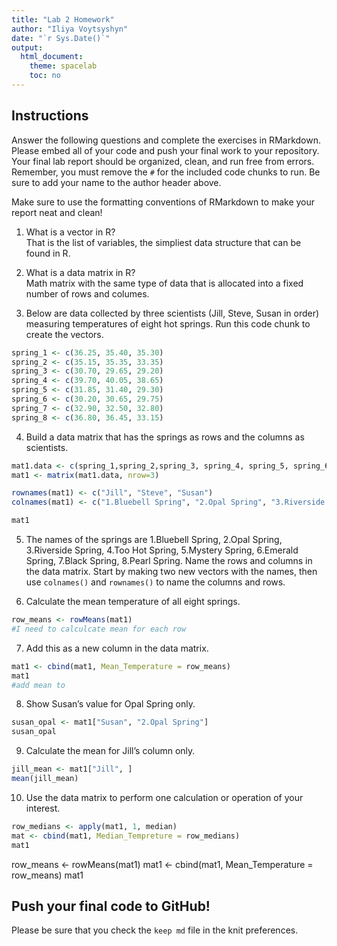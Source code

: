 ```yaml
---
title: "Lab 2 Homework"
author: "Iliya Voytsyshyn"
date: "`r Sys.Date()`"
output:
  html_document:
    theme: spacelab
    toc: no
---
```


## Instructions
Answer the following questions and complete the exercises in RMarkdown. Please embed all of your code and push your final work to your repository. Your final lab report should be organized, clean, and run free from errors. Remember, you must remove the `#` for the included code chunks to run. Be sure to add your name to the author header above.  

Make sure to use the formatting conventions of RMarkdown to make your report neat and clean!  

1. What is a vector in R?  
That is the list of variables, the simpliest data structure that can be found in R. 

2. What is a data matrix in R?  
Math matrix with the same type of data that is allocated into a fixed number of rows and columes. 

3. Below are data collected by three scientists (Jill, Steve, Susan in order) measuring temperatures of eight hot springs. Run this code chunk to create the vectors.  
```r
spring_1 <- c(36.25, 35.40, 35.30)
spring_2 <- c(35.15, 35.35, 33.35)
spring_3 <- c(30.70, 29.65, 29.20)
spring_4 <- c(39.70, 40.05, 38.65)
spring_5 <- c(31.85, 31.40, 29.30)
spring_6 <- c(30.20, 30.65, 29.75)
spring_7 <- c(32.90, 32.50, 32.80)
spring_8 <- c(36.80, 36.45, 33.15)
```

4. Build a data matrix that has the springs as rows and the columns as scientists.  

```r
mat1.data <- c(spring_1,spring_2,spring_3, spring_4, spring_5, spring_6, spring_7, spring_8)
mat1 <- matrix(mat1.data, nrow=3)

rownames(mat1) <- c("Jill", "Steve", "Susan")
colnames(mat1) <- c("1.Bluebell Spring", "2.Opal Spring", "3.Riverside Spring", "4.Too Hot Spring", "5.Mystery Spring", "6.Emerald Spring", "7.Black Spring", "8.Pearl Spring")

mat1
```

5. The names of the springs are 1.Bluebell Spring, 2.Opal Spring, 3.Riverside Spring, 4.Too Hot Spring, 5.Mystery Spring, 6.Emerald Spring, 7.Black Spring, 8.Pearl Spring. Name the rows and columns in the data matrix. Start by making two new vectors with the names, then use `colnames()` and `rownames()` to name the columns and rows.


6. Calculate the mean temperature of all eight springs.
```r
row_means <- rowMeans(mat1)
#I need to calculcate mean for each row
```
7. Add this as a new column in the data matrix.  
```r
mat1 <- cbind(mat1, Mean_Temperature = row_means)
mat1
#add mean to 
```

8. Show Susan's value for Opal Spring only.
```r
susan_opal <- mat1["Susan", "2.Opal Spring"]
susan_opal
```

9. Calculate the mean for Jill's column only.  
```r
jill_mean <- mat1["Jill", ]
mean(jill_mean)
```

10. Use the data matrix to perform one calculation or operation of your interest.
```r
row_medians <- apply(mat1, 1, median)
mat <- cbind(mat1, Median_Tempreture = row_medians)
mat1
```
row_means <- rowMeans(mat1)
mat1 <- cbind(mat1, Mean_Temperature = row_means)
mat1


## Push your final code to GitHub!
Please be sure that you check the `keep md` file in the knit preferences.  